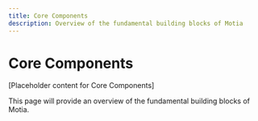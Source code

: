 ```yaml
---
title: Core Components
description: Overview of the fundamental building blocks of Motia
---
```


# Core Components

[Placeholder content for Core Components]

This page will provide an overview of the fundamental building blocks of Motia.
